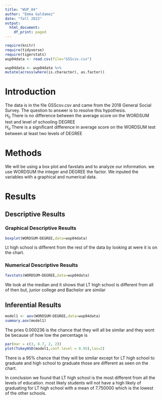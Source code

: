 ```yaml
---
title: "WUP_04"
author: "Emma Galdamez"
date: "fall 2022"
output:
  html_document:
    df_print: paged
---
```


```r
require(knitr)
require(tidyverse)
require(tigerstats)
wup04data <- read.csv(file="GSScsv.csv")
```

```r
wup04data <- wup04data %>%
mutate(across(where(is.character), as.factor))
```

# Introduction

<!--In this section you explain what you are trying to show.  Where did the data come from?  What is the research or other question you are trying to answer?!-->



The data is in the file GSScsv.csv and came from the 2018 General Social Survey.  The question to answer is to resolve this hypothesis.  
$H_0$ There is no difference between the average score on the WORDSUM test and level of schooling DEGREE  
$H_a$ There is a significant difference in average score on the WORDSUM test between at least two levels of DEGREE  

# Methods

<!--Decide on your methods:  use "variable analysis" or other appropriate descriptors.  Make sure to choose at least one graphical method and at least one numerical method.!-->

We will be using a box plot and favstats and to analyze our information. we use WORDSUM the integer and DEGREE the factor. We inputed the variables with a graphical and numerical data.    

# Results

<!--Divide this section into two sub-sections:  One for your descriptive  results and one for your inferential results.!-->

## Descriptive Results

### Graphical Descriptive Results

<!--Graphical results here.  Make sure to show your code.  Provide appropriate labels for axes, giving units if possible, and provide a good title for the graph, too.  Use the graphical results to describe the patterns if any that exist in the data as focused toward the research question!-->


```r
boxplot(WORDSUM~DEGREE,data=wup04data)
```

Lt high school  is different from the rest of the data by looking at were it is on the chart. 

### Numerical Descriptive Results


<!--Numerical results go here. Use the numerical results to describe the patterns if any that exist in the data as focused toward the research question!-->


```r
favstats(WORDSUM~DEGREE,data=wup04data)
```

We look at the median and it shows that LT high school is different from all of then but, junior college and Bachelor are similar 

## Inferential Results

<!--State hypothesis clearly.  Make sure your discussion of the inferential test covers all the aspects that the test output produces, such as test statistic, p-value etc.  Make a decision about the null hypothesis, explain the assumptions on which the selected test/procedure was based, and why the chosen procedure satisfys the assumptions and is appropriate to answer the research question!-->

```r
model1 <- aov(WORDSUM~DEGREE,data=wup04data)
summary.aov(model1)
```

The pries 0.000236 is the chance that they will all be similar and they wont be because of how low the percentage is 
```r
par(mar = c(3, 8.7, 2, 2))
plot(TukeyHSD(model1,conf.level = 0.95),las=2)
```
 
 
 There is a 95% chance that they will be similar except for LT high school to graduate and high school to graduate those are different as seen on the chart. 
 
 
<!--Discussion and conclusion here.  If you found a relationship be sure to consider whether the relationship occurs because one of the variavbles causes the other, or whether they perhasps are related for some other reason.  Watch the chapter 6 videos from the GeorgeTown videos collection.!-->



In conclusion we found that LT high school is the most different from all the levels of education. most likely students will not have a high likely of graduating for LT high school with a mean of 7.750000 which is the lowest of the other schools. 